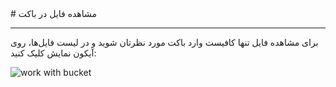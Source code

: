 
<Layout>
# مشاهده فایل در باکت
<hr className="mb-2" />

برای مشاهده فایل 
تنها کافیست وارد باکت مورد نظرتان شوید و در لیست فایل‌ها، روی آیکون نمایش کلیک کنید:

<div className="h-4" />
<img src="https://files.liara.ir/docs/buckets/view-file.gif" alt="work with bucket" />
<div className="h-4" />



</Layout>